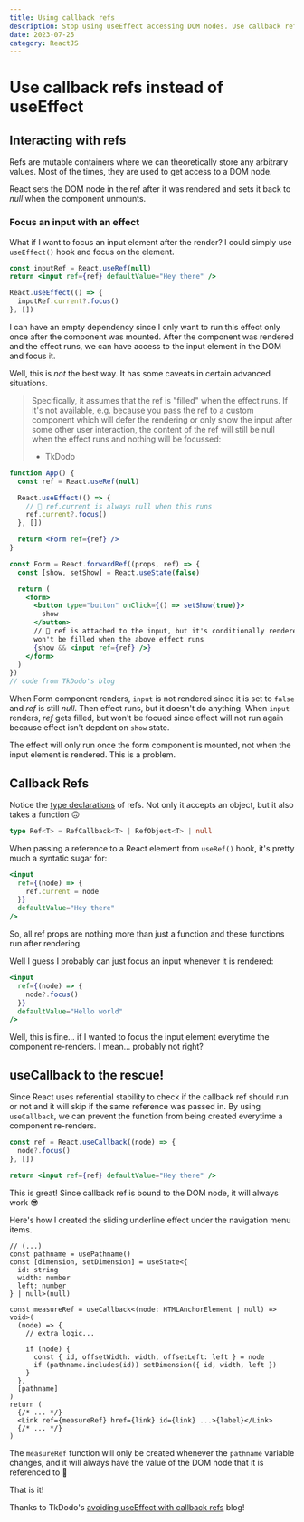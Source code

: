 ```yaml
---
title: Using callback refs
description: Stop using useEffect accessing DOM nodes. Use callback refs!
date: 2023-07-25
category: ReactJS
---
```


# Use callback refs instead of useEffect

## Interacting with refs

Refs are mutable containers where we can theoretically store any arbitrary values. Most of the times, they are used to get access to a DOM node.

React sets the DOM node in the ref after it was rendered and sets it back to _null_ when the component unmounts.

### Focus an input with an effect

What if I want to focus an input element after the render? I could simply use `useEffect()` hook and focus on the element.

```jsx
const inputRef = React.useRef(null)
return <input ref={ref} defaultValue="Hey there" />

React.useEffect(() => {
  inputRef.current?.focus()
}, [])
```

I can have an empty dependency since I only want to run this effect only once after the component was mounted.
After the component was rendered and the effect runs, we can have access to the input element in the DOM and focus it.

Well, this is _not_ the best way. It has some caveats in certain advanced situations.

> Specifically, it assumes that the ref is "filled" when the effect runs. If it's not available, e.g. because you pass the ref to a custom component which will defer the rendering or only show the input after some other user interaction, the content of the ref will still be null when the effect runs and nothing will be focussed:
>
> - TkDodo

```jsx
function App() {
  const ref = React.useRef(null)

  React.useEffect(() => {
    // 🚨 ref.current is always null when this runs
    ref.current?.focus()
  }, [])

  return <Form ref={ref} />
}

const Form = React.forwardRef((props, ref) => {
  const [show, setShow] = React.useState(false)

  return (
    <form>
      <button type="button" onClick={() => setShow(true)}>
        show
      </button>
      // 🧐 ref is attached to the input, but it's conditionally rendered // so it
      won't be filled when the above effect runs
      {show && <input ref={ref} />}
    </form>
  )
})
// code from TkDodo's blog
```

When Form component renders, `input` is not rendered since it is set to `false` and _ref_ is still _null_.
Then effect runs, but it doesn't do anything. When `input` renders, _ref_ gets filled, but won't be focued since effect will not run again because effect isn't depdent on `show` state.

The effect will only run once the form component is mounted, not when the input element is rendered.
This is a problem.

## Callback Refs

Notice the [type declarations](https://github.com/DefinitelyTyped/DefinitelyTyped/blob/fc9b16957473f81a1d708e6948b8d61e292aeb58/types/react/v17/index.d.ts#L85) of refs. Not only it accepts an object, but it also takes a function 🙃

```typescript
type Ref<T> = RefCallback<T> | RefObject<T> | null
```

When passing a reference to a React element from `useRef()` hook, it's pretty much a syntatic sugar for:

```jsx
<input
  ref={(node) => {
    ref.current = node
  }}
  defaultValue="Hey there"
/>
```

So, all ref props are nothing more than just a function and these functions run after rendering.

Well I guess I probably can just focus an input whenever it is rendered:

```jsx
<input
  ref={(node) => {
    node?.focus()
  }}
  defaultValue="Hello world"
/>
```

Well, this is fine... if I wanted to focus the input element everytime the component re-renders. I mean... probably not right?

## useCallback to the rescue!

Since React uses referential stability to check if the callback ref should run or not and it will skip if the same reference was passed in.
By using `useCallback`, we can prevent the function from being created everytime a component re-renders.

```jsx
const ref = React.useCallback((node) => {
  node?.focus()
}, [])

return <input ref={ref} defaultValue="Hey there" />
```

This is great! Since callback ref is bound to the DOM node, it will always work 😎

Here's how I created the sliding underline effect under the navigation menu items.

```tsx
// (...)
const pathname = usePathname()
const [dimension, setDimension] = useState<{
  id: string
  width: number
  left: number
} | null>(null)

const measureRef = useCallback<(node: HTMLAnchorElement | null) => void>(
  (node) => {
    // extra logic...

    if (node) {
      const { id, offsetWidth: width, offsetLeft: left } = node
      if (pathname.includes(id)) setDimension({ id, width, left })
    }
  },
  [pathname]
)
return (
  {/* ... */}
  <Link ref={measureRef} href={link} id={link} ...>{label}</Link>
  {/* ... */}
)
```

The `measureRef` function will only be created whenever the `pathname` variable changes, and it will always have the value of the DOM node that it is referenced to 🤗

That is it!

Thanks to TkDodo's [avoiding useEffect with callback refs](https://tkdodo.eu/blog/avoiding-use-effect-with-callback-refs) blog!
